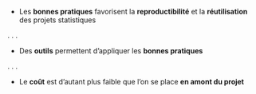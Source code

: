 
- Les [**bonnes pratiques**]{.blue2} favorisent la [**reproductibilité**]{.orange} et la [**réutilisation**]{.orange} des projets statistiques

. . .

- Des [**outils**]{.orange} permettent d'appliquer les [**bonnes pratiques**]{.blue2}

. . .

- Le [**coût**]{.orange} est d'autant plus faible que l'on se place [**en amont du projet**]{.orange}
